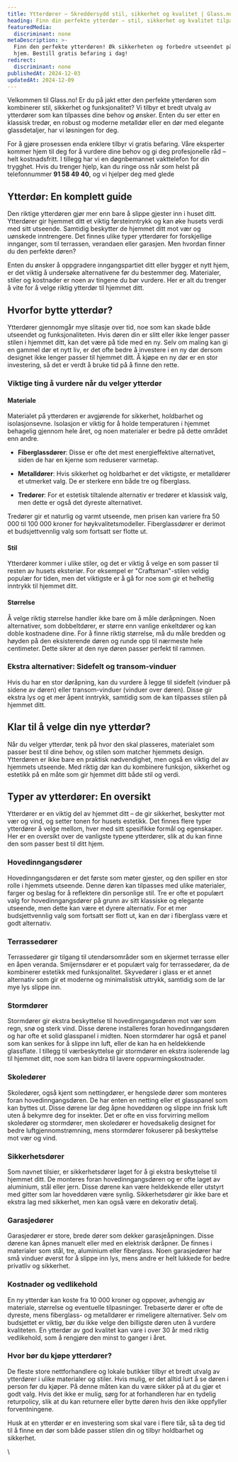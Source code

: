 ```yaml
---
title: Ytterdører – Skreddersydd stil, sikkerhet og kvalitet | Glass.no
heading: Finn din perfekte ytterdør – stil, sikkerhet og kvalitet tilpasset ditt hjem
featuredMedia:
  discriminant: none
metaDescription: >-
  Finn den perfekte ytterdøren! Øk sikkerheten og forbedre utseendet på ditt
  hjem. Bestill gratis befaring i dag!
redirect:
  discriminant: none
publishedAt: 2024-12-03
updatedAt: 2024-12-09
---
```

Velkommen til Glass.no! Er du på jakt etter den perfekte ytterdøren som kombinerer stil, sikkerhet og funksjonalitet? Vi tilbyr et bredt utvalg av ytterdører som kan tilpasses dine behov og ønsker. Enten du ser etter en klassisk tredør, en robust og moderne metalldør eller en dør med elegante glassdetaljer, har vi løsningen for deg.

For å gjøre prosessen enda enklere tilbyr vi gratis befaring. Våre eksperter kommer hjem til deg for å vurdere dine behov og gi deg profesjonelle råd – helt kostnadsfritt. I tillegg har vi en døgnbemannet vakttelefon for din trygghet. Hvis du trenger hjelp, kan du ringe oss når som helst på telefonnummer **91 58 49 40**, og vi hjelper deg med glede

## Ytterdør: En komplett guide

Den riktige ytterdøren gjør mer enn bare å slippe gjester inn i huset ditt. Ytterdører gir hjemmet ditt et viktig førsteinntrykk og kan øke husets verdi med sitt utseende. Samtidig beskytter de hjemmet ditt mot vær og uønskede inntrengere. Det finnes ulike typer ytterdører for forskjellige innganger, som til terrassen, verandaen eller garasjen. Men hvordan finner du den perfekte døren?

Enten du ønsker å oppgradere inngangspartiet ditt eller bygger et nytt hjem, er det viktig å undersøke alternativene før du bestemmer deg. Materialer, stiler og kostnader er noen av tingene du bør vurdere. Her er alt du trenger å vite for å velge riktig ytterdør til hjemmet ditt.

## Hvorfor bytte ytterdør?

Ytterdører gjennomgår mye slitasje over tid, noe som kan skade både utseendet og funksjonaliteten. Hvis døren din er slitt eller ikke lenger passer stilen i hjemmet ditt, kan det være på tide med en ny. Selv om maling kan gi en gammel dør et nytt liv, er det ofte bedre å investere i en ny dør dersom designet ikke lenger passer til hjemmet ditt. Å kjøpe en ny dør er en stor investering, så det er verdt å bruke tid på å finne den rette.

### **Viktige ting å vurdere når du velger ytterdør**

#### **Materiale**

Materialet på ytterdøren er avgjørende for sikkerhet, holdbarhet og isolasjonsevne. Isolasjon er viktig for å holde temperaturen i hjemmet behagelig gjennom hele året, og noen materialer er bedre på dette området enn andre.

* **Fiberglassdører**: Disse er ofte det mest energieffektive alternativet, siden de har en kjerne som reduserer varmetap.

* **Metalldører**: Hvis sikkerhet og holdbarhet er det viktigste, er metalldører et utmerket valg. De er sterkere enn både tre og fiberglass.

* **Tredører**: For et estetisk tiltalende alternativ er tredører et klassisk valg, men dette er også det dyreste alternativet.

Tredører gir et naturlig og varmt utseende, men prisen kan variere fra 50 000 til 100 000 kroner for høykvalitetsmodeller. Fiberglassdører er derimot et budsjettvennlig valg som fortsatt ser flotte ut.

#### **Stil**

Ytterdører kommer i ulike stiler, og det er viktig å velge en som passer til resten av husets eksteriør. For eksempel er "Craftsman"-stilen veldig populær for tiden, men det viktigste er å gå for noe som gir et helhetlig inntrykk til hjemmet ditt.

#### **Størrelse**

Å velge riktig størrelse handler ikke bare om å måle døråpningen. Noen alternativer, som dobbeltdører, er større enn vanlige enkeltdører og kan doble kostnadene dine. For å finne riktig størrelse, må du måle bredden og høyden på den eksisterende døren og runde opp til nærmeste hele centimeter. Dette sikrer at den nye døren passer perfekt til rammen.

### **Ekstra alternativer: Sidefelt og transom-vinduer**

Hvis du har en stor døråpning, kan du vurdere å legge til sidefelt (vinduer på sidene av døren) eller transom-vinduer (vinduer over døren). Disse gir ekstra lys og et mer åpent inntrykk, samtidig som de kan tilpasses stilen på hjemmet ditt.

## Klar til å velge din nye ytterdør?

Når du velger ytterdør, tenk på hvor den skal plasseres, materialet som passer best til dine behov, og stilen som matcher hjemmets design. Ytterdøren er ikke bare en praktisk nødvendighet, men også en viktig del av hjemmets utseende. Med riktig dør kan du kombinere funksjon, sikkerhet og estetikk på en måte som gir hjemmet ditt både stil og verdi.

## Typer av ytterdører: En oversikt

Ytterdører er en viktig del av hjemmet ditt – de gir sikkerhet, beskytter mot vær og vind, og setter tonen for husets estetikk. Det finnes flere typer ytterdører å velge mellom, hver med sitt spesifikke formål og egenskaper. Her er en oversikt over de vanligste typene ytterdører, slik at du kan finne den som passer best til ditt hjem.

### **Hovedinngangsdører**

Hovedinngangsdøren er det første som møter gjester, og den spiller en stor rolle i hjemmets utseende. Denne døren kan tilpasses med ulike materialer, farger og beslag for å reflektere din personlige stil. Tre er ofte et populært valg for hovedinngangsdører på grunn av sitt klassiske og elegante utseende, men dette kan være et dyrere alternativ. For et mer budsjettvennlig valg som fortsatt ser flott ut, kan en dør i fiberglass være et godt alternativ.

### **Terrassedører**

Terrassedører gir tilgang til utendørsområder som en skjermet terrasse eller en åpen veranda. Smijernsdører er et populært valg for terrassedører, da de kombinerer estetikk med funksjonalitet. Skyvedører i glass er et annet alternativ som gir et moderne og minimalistisk uttrykk, samtidig som de lar mye lys slippe inn.

### **Stormdører**

Stormdører gir ekstra beskyttelse til hovedinngangsdøren mot vær som regn, snø og sterk vind. Disse dørene installeres foran hovedinngangsdøren og har ofte et solid glasspanel i midten. Noen stormdører har også et panel som kan senkes for å slippe inn luft, eller de kan ha en heldekkende glassflate. I tillegg til værbeskyttelse gir stormdører en ekstra isolerende lag til hjemmet ditt, noe som kan bidra til lavere oppvarmingskostnader.

### **Skoledører**

Skoledører, også kjent som nettingdører, er hengslede dører som monteres foran hovedinngangsdøren. De har enten en netting eller et glasspanel som kan byttes ut. Disse dørene lar deg åpne hoveddøren og slippe inn frisk luft uten å bekymre deg for insekter. Det er ofte en viss forvirring mellom skoledører og stormdører, men skoledører er hovedsakelig designet for bedre luftgjennomstrømning, mens stormdører fokuserer på beskyttelse mot vær og vind.

### **Sikkerhetsdører**

Som navnet tilsier, er sikkerhetsdører laget for å gi ekstra beskyttelse til hjemmet ditt. De monteres foran hovedinngangsdøren og er ofte laget av aluminium, stål eller jern. Disse dørene kan være heldekkende eller utstyrt med gitter som lar hoveddøren være synlig. Sikkerhetsdører gir ikke bare et ekstra lag med sikkerhet, men kan også være en dekorativ detalj.

### **Garasjedører**

Garasjedører er store, brede dører som dekker garasjeåpningen. Disse dørene kan åpnes manuelt eller med en elektrisk døråpner. De finnes i materialer som stål, tre, aluminium eller fiberglass. Noen garasjedører har små vinduer øverst for å slippe inn lys, mens andre er helt lukkede for bedre privatliv og sikkerhet.

### **Kostnader og vedlikehold**

En ny ytterdør kan koste fra 10 000 kroner og oppover, avhengig av materiale, størrelse og eventuelle tilpasninger. Trebaserte dører er ofte de dyreste, mens fiberglass- og metalldører er rimeligere alternativer. Selv om budsjettet er viktig, bør du ikke velge den billigste døren uten å vurdere kvaliteten. En ytterdør av god kvalitet kan vare i over 30 år med riktig vedlikehold, som å rengjøre den minst to ganger i året.

### **Hvor bør du kjøpe ytterdører?**

De fleste store nettforhandlere og lokale butikker tilbyr et bredt utvalg av ytterdører i ulike materialer og stiler. Hvis mulig, er det alltid lurt å se døren i person før du kjøper. På denne måten kan du være sikker på at du gjør et godt valg. Hvis det ikke er mulig, sørg for at forhandleren har en tydelig returpolicy, slik at du kan returnere eller bytte døren hvis den ikke oppfyller forventningene.

Husk at en ytterdør er en investering som skal vare i flere tiår, så ta deg tid til å finne en dør som både passer stilen din og tilbyr holdbarhet og sikkerhet.

\\
